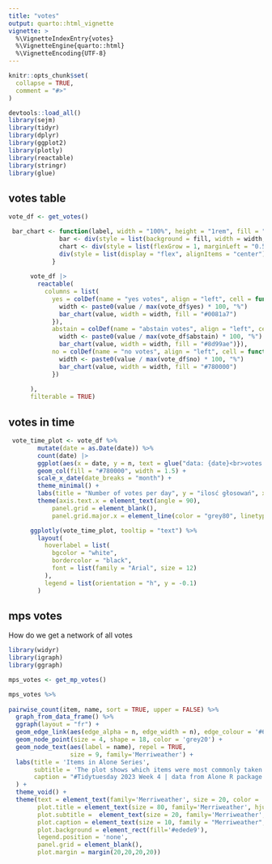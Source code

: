 ```yaml
---
title: "votes"
output: quarto::html_vignette
vignette: >
  %\VignetteIndexEntry{votes}
  %\VignetteEngine{quarto::html}
  %\VignetteEncoding{UTF-8}
---
```


```r
knitr::opts_chunk$set(
  collapse = TRUE,
  comment = "#>"
)
```

```r
devtools::load_all()
library(sejm)
library(tidyr)
library(dplyr)
library(ggplot2)
library(plotly)
library(reactable)
library(stringr)
library(glue)
```



## votes table

```r
vote_df <- get_votes()

 bar_chart <- function(label, width = "100%", height = "1rem", fill = "#00bfc4", background = NULL) {
              bar <- div(style = list(background = fill, width = width, height = height, transition = "width 0.6s ease"))
              chart <- div(style = list(flexGrow = 1, marginLeft = "0.5rem", background = background), bar)
              div(style = list(display = "flex", alignItems = "center"), label, chart)
            }
      
      vote_df |>
        reactable(
          columns = list(
            yes = colDef(name = "yes votes", align = "left", cell = function(value) {
              width <- paste0(value / max(vote_df$yes) * 100, "%")
              bar_chart(value, width = width, fill = "#0081a7")
            }),
            abstain = colDef(name = "abstain votes", align = "left", cell = function(value) {
              width <- paste0(value / max(vote_df$abstain) * 100, "%")
              bar_chart(value, width = width, fill = "#8d99ae")}),
            no = colDef(name = "no votes", align = "left", cell = function(value) {
              width <- paste0(value / max(vote_df$no) * 100, "%")
              bar_chart(value, width = width, fill = "#780000")
            })
            
      ),
      filterable = TRUE)
```

## votes in time


```r
 vote_time_plot <- vote_df %>%
        mutate(date = as.Date(date)) %>%
        count(date) |>
        ggplot(aes(x = date, y = n, text = glue("data: {date}<br>votes: {n}"))) +
        geom_col(fill = "#780000", width = 1.5) +
        scale_x_date(date_breaks = "month") +
        theme_minimal() +
        labs(title = "Number of votes per day", y = "ilosć głosowań", x = NULL) +
        theme(axis.text.x = element_text(angle = 90),
            panel.grid = element_blank(),
            panel.grid.major.x = element_line(color = "grey80", linetype = "dashed"))

      ggplotly(vote_time_plot, tooltip = "text") %>%
        layout(
          hoverlabel = list(
            bgcolor = "white", 
            bordercolor = "black", 
            font = list(family = "Arial", size = 12)
          ),
          legend = list(orientation = "h", y = -0.1)
        )
```

## mps votes

How do we get a network of all votes

```r
library(widyr)
library(igraph)
library(ggraph)

mps_votes <- get_mp_votes()

mps_votes %>%
  
pairwise_count(item, name, sort = TRUE, upper = FALSE) %>%
  graph_from_data_frame() %>% 
  ggraph(layout = "fr") + 
  geom_edge_link(aes(edge_alpha = n, edge_width = n), edge_colour = '#656d4a') +
  geom_node_point(size = 4, shape = 18, color = 'grey20') +
  geom_node_text(aes(label = name), repel = TRUE,
                 size = 9, family='Merriweather') +
  labs(title = 'Items in Alone Series',
       subtitle = 'The plot shows which items were most commonly taken together',
       caption = "#Tidytuesday 2023 Week 4 | data from Alone R package | @michal_wypych"
  ) +
  theme_void() +
  theme(text = element_text(family='Merriweather', size = 20, color = 'grey20'),
        plot.title = element_text(size = 80, family='Merriweather', hjust = .5),
        plot.subtitle =  element_text(size = 20, family='Merriweather', color = 'grey20', lineheight = .3, hjust = .5, margin = margin(0,0,20,0)),
        plot.caption = element_text(size = 10, family = "Merriweather", color = "grey60"),
        plot.background = element_rect(fill='#edede9'),
        legend.position = 'none',
        panel.grid = element_blank(),
        plot.margin = margin(20,20,20,20))


```